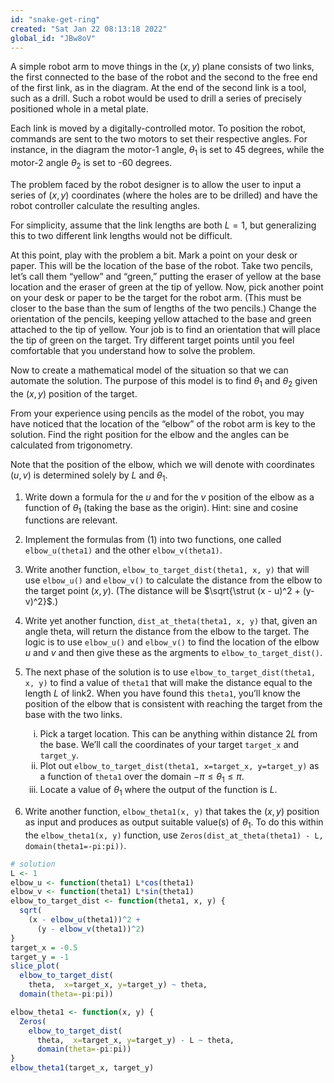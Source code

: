 ```yaml
---
id: "snake-get-ring"
created: "Sat Jan 22 08:13:18 2022"
global_id: "JBw8oV"
---
```




A simple robot arm to move things in the $(x,y)$ plane consists of two links, the first connected to the base of the robot and the second to the free end of the first link, as in the diagram. At the end of the second link is a tool, such as a drill. Such a robot would be used to drill a series of precisely positioned whole in a metal plate.

Each link is moved by a digitally-controlled motor. To position the robot, commands are sent to the two motors to set their respective angles. For instance, in the diagram the motor-1 angle, $\theta_1$ is set to 45 degrees, while the motor-2 angle $\theta_2$ is set to -60 degrees. 

The problem faced by the robot designer is to allow the user to input a series of $(x,y)$ coordinates (where the holes are to be drilled) and have the robot controller calculate the resulting angles. 

For simplicity, assume that the link lengths are both $L = 1$, but generalizing this to two different link lengths would not be difficult.

At this point, play with the problem a bit. Mark a point on your desk or paper. This will be the location of the base of the robot. Take two pencils, let's call them "yellow" and "green," putting the eraser of yellow at the base location and the eraser of green at the tip of yellow. Now, pick another point on your desk or paper to be the target for the robot arm. (This must be closer to the base than the sum of lengths of the two pencils.)  Change the orientation of the pencils, keeping yellow attached to the base and green attached to the tip of yellow. Your job is to find an orientation that will place the tip of green on the target. Try different target points until you feel comfortable that you understand how to solve the problem.

Now to create a mathematical model of the situation so that we can automate the solution. The purpose of this model is to find $\theta_1$ and $\theta_2$ given the $(x, y)$ position of the target.

From your experience using pencils as the model of the robot, you may have noticed that the location of the "elbow" of the robot arm is key to the solution. Find the right position for the elbow and the angles can be calculated from trigonometry. 

Note that the position of the elbow, which we will denote with coordinates $(u, v)$ is determined solely by $L$ and $\theta_1$.

1. Write down a formula for the $u$ and for the $v$ position of the elbow as a function of $\theta_1$ (taking the base as the origin). Hint: sine and cosine functions are relevant.

2. Implement the formulas from (1) into two functions, one called `elbow_u(theta1)` and the other `elbow_v(theta1)`. 

3. Write another function, `elbow_to_target_dist(theta1, x, y)` that will use `elbow_u()` and `elbow_v()` to calculate the distance from the elbow to the target point $(x, y)$.  (The distance will be $\sqrt{\strut (x - u)^2 + (y-v)^2}$.)

4. Write yet another function, `dist_at_theta(theta1, x, y)` that, given an angle theta, will return the distance from the elbow to the target. The logic is to use `elbow_u()` and `elbow_v()` to find the location of the elbow $u$ and $v$ and then give these as the argments to `elbow_to_target_dist()`.

5. The next phase of the solution is to use `elbow_to_target_dist(theta1, x, y)` to find a value of `theta1` that will make the distance equal to the length $L$ of link2. When you have found this `theta1`, you'll know the position of the elbow that is consistent with reaching the target from the base with the two links.
    i. Pick a target location. This can be anything within distance $2L$ from the base. We'll call the coordinates of your target `target_x` and `target_y`.
    i. Plot out `elbow_to_target_dist(theta1, x=target_x, y=target_y)` as a function of `theta1` over the domain $-\pi \leq \theta_1 \leq  \pi$.
    ii. Locate a value of $\theta_1$ where the output of the function is $L$.
    
6. Write another function, `elbow_theta1(x, y)` that takes the $(x, y)$ position as input and produces as output suitable value(s) of $\theta_1$. To do this  within the `elbow_theta1(x, y)` function, use `Zeros(dist_at_theta(theta1) - L, domain(theta1=-pi:pi))`.

```r
# solution
L <- 1
elbow_u <- function(theta1) L*cos(theta1)
elbow_v <- function(theta1) L*sin(theta1)
elbow_to_target_dist <- function(theta1, x, y) {
  sqrt( 
    (x - elbow_u(theta1))^2 + 
      (y - elbow_v(theta1))^2)
}
target_x = -0.5
target_y = -1
slice_plot(
  elbow_to_target_dist(
    theta,  x=target_x, y=target_y) ~ theta,
  domain(theta=-pi:pi))

elbow_theta1 <- function(x, y) {
  Zeros(
    elbow_to_target_dist(
      theta,  x=target_x, y=target_y) - L ~ theta,
      domain(theta=-pi:pi))
}
elbow_theta1(target_x, target_y)
```

